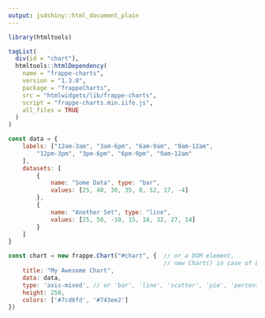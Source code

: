 ```yaml
---
output: js4shiny::html_document_plain
---
```


```r
library(htmltools)

tagList(
  div(id = "chart"),
  htmltools::htmlDependency(
    name = "frappe-charts",
    version = "1.3.0",
    package = "frappeCharts",
    src = "htmlwidgets/lib/frappe-charts",
    script = "frappe-charts.min.iife.js",
    all_files = TRUE
  )
)
```

```js
const data = {
    labels: ["12am-3am", "3am-6pm", "6am-9am", "9am-12am",
        "12pm-3pm", "3pm-6pm", "6pm-9pm", "9am-12am"
    ],
    datasets: [
        {
            name: "Some Data", type: "bar",
            values: [25, 40, 30, 35, 8, 52, 17, -4]
        },
        {
            name: "Another Set", type: "line",
            values: [25, 50, -10, 15, 18, 32, 27, 14]
        }
    ]
}

const chart = new frappe.Chart("#chart", {  // or a DOM element,
                                            // new Chart() in case of ES6 module with above usage
    title: "My Awesome Chart",
    data: data,
    type: 'axis-mixed', // or 'bar', 'line', 'scatter', 'pie', 'percentage'
    height: 250,
    colors: ['#7cd6fd', '#743ee2']
})
```
